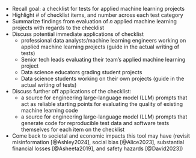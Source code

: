 - Recall goal: a checklist for tests for applied machine learning projects
- Highlight # of checklist items, and number across each test category
- Summarize findings from evaluation of $n$ applied machine learning projects 
with regards to the checklist
- Discuss potential immediate applications of checklist
  - professional data analysts/machine learning engineers 
  working on applied machine learning projects 
  (guide in the actual writing of tests)
  - Senior tech leads evaluating their team's applied machine learning project
  - Data science educators grading student projects
  - Data science students working on their own projects 
  (guide in the actual writing of tests)
- Discuss further off applications of the checklist:
  - a source for engineering large-language model (LLM) prompts 
  that act as reliable starting points for evaluating the quality 
  of existing machine learning code
  - a source for engineering large-language model (LLM) prompts 
  that generate code for reproducible test data and software tests themselves 
  for each item on the checklist
- Come back to societal and economic impacts this tool may have 
(revisit misinformation [@Ashley2024], social bias [@Alice2023], 
substantial financial losses [@Asheeta2019], and safety hazards [@David2023])